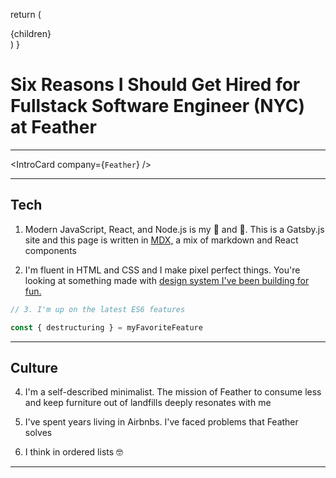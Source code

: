 
  return (
    <Layout location={location}>
      <SEO title="Hire Me" />
      <div className="container padding">{children}</div>
    </Layout>
  )
}

# Six Reasons I Should Get Hired for Fullstack Software Engineer (NYC) at Feather

---

<IntroCard company={`Feather`} />

---

## Tech

1. Modern JavaScript, React, and Node.js is my 🍞 and 🧈. This is a Gatsby.js site and this page is written in [MDX,](https://mdxjs.) a mix of markdown and React components

2. I'm fluent in HTML and CSS and I make pixel perfect things. You're looking at something made with [design system I've been building for fun.](https://semantic-styles.netlify.app/)

```jsx
// 3. I'm up on the latest ES6 features

const { destructuring } = myFavoriteFeature
```

---

## Culture

4. I'm a self-described minimalist. The mission of Feather to consume less and keep furniture out of landfills deeply resonates with me

5. I've spent years living in Airbnbs. I've faced problems that Feather solves

6. I think in ordered lists 🤓

---
